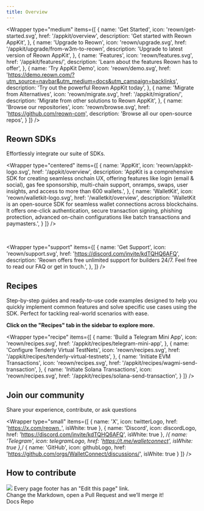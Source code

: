 ```yaml
---
title: Overview
---
```



<WhatsNewBanner />

<Banner />

<Wrapper
  type="medium"
  items={[
    {
      name: 'Get Started',
      icon: 'reown/get-started.svg',
      href: '/appkit/overview',
      description: 'Get started with Reown AppKit',
    },
    {
      name: 'Upgrade to Reown',
      icon: 'reown/upgrade.svg',
      href: '/appkit/upgrade/from-w3m-to-reown',
      description: 'Upgrade to latest version of Reown AppKit',
    },
     {
      name: 'Features',
      icon: 'reown/features.svg',
      href: '/appkit/features/',
      description: 'Learn about the features Reown has to offer',
    },
    {
      name: 'Try AppKit Demo',
      icon: 'reown/demo.svg',
      href: 'https://demo.reown.com/?utm_source=navbar&utm_medium=docs&utm_campaign=backlinks',
      description: 'Try out the powerful Reown AppKit today',
    },
     {
      name: 'Migrate from Alternatives',
      icon: 'reown/migrate.svg',
      href: '/appkit/migration/',
      description: 'Migrate from other solutions to Reown AppKit',
    },
    {
      name: 'Browse our repositories',
      icon: 'reown/browse.svg',
      href: 'https://github.com/reown-com',
      description: 'Browse all our open-source repos',
    }
  ]}
/>


## Reown SDKs

Effortlessly integrate our suite of SDKs. 

<Wrapper
  type="centered"
  items={[
    {
      name: 'AppKit',
      icon: 'reown/appkit-logo.svg',
      href: '/appkit/overview',
      description: 'AppKit is a comprehensive SDK for creating seamless onchain UX, offering features like login (email & social), gas fee sponsorship, multi-chain support, onramps, swaps, user insights, and access to more than 600 wallets.',
    },
    {
      name: 'WalletKit',
      icon: 'reown/walletkit-logo.svg',
      href: '/walletkit/overview',
      description: 'WalletKit is an open-source SDK for seamless wallet connections across blockchains. It offers one-click authentication, secure transaction signing, phishing protection, advanced on-chain configurations like batch transactions and paymasters.',
    }
  ]}
/>

<br />

<Wrapper
  type="support"
  items={[
    {
      name: 'Get Support',
      icon: 'reown/support.svg',
      href: 'https://discord.com/invite/kdTQHQ6AFQ',
      description: 'Reown offers free unlimited support for builders 24/7. Feel free to read our FAQ or get in touch.',
    },
  ]}
  />

## Recipes

Step-by-step guides and ready-to-use code examples designed to help you quickly implement common features and solve specific use cases using the SDK. Perfect for tackling real-world scenarios with ease.

**Click on the "Recipes" tab in the sidebar to explore more.**

<Wrapper
  type="recipe"
  items={[
    {
      name: 'Build a Telegram Mini App',
      icon: 'reown/recipes.svg',
      href: '/appkit/recipes/telegram-mini-app',
    },
    {
      name: 'Configure Tenderly Virtual TestNets',
      icon: 'reown/recipes.svg',
      href: '/appkit/recipes/tenderly-virtual-testnets',
    },
    {
      name: 'Initiate EVM Transactions',
      icon: 'reown/recipes.svg',
      href: '/appkit/recipes/wagmi-send-transaction',
    },
    {
      name: 'Initiate Solana Transactions',
      icon: 'reown/recipes.svg',
      href: '/appkit/recipes/solana-send-transaction',
    }
  ]}
/>


## Join our community

Share your experience, contribute, or ask questions

<Wrapper
  type="small"
  items={[
    {
      name: 'X',
      icon: twitterLogo,
      href: 'https://x.com/reown_',
      isWhite: true
    },
    {
      name: 'Discord',
      icon: discordLogo,
      href: 'https://discord.com/invite/kdTQHQ6AFQ',
      isWhite: true
    },
    /*{
      name: 'Telegram',
      icon: telegramLogo,
      href: 'https://t.me/walletconnect',
      isWhite: true
    },*/
    {
      name: 'GitHub',
      icon: githubLogo,
      href: 'https://github.com/orgs/WalletConnect/discussions/',
      isWhite: true
    }
  ]}
/>


## How to contribute

<div className="cloud__wrapper" style={{ padding: '1.67rem' }}>
<div>
  <img src='/assets/home/bookLogo.png' />
  Every page footer has an "Edit this page" link.
  <br /> Change the Markdown, open a Pull Request and we’ll merge it!
</div>
  <Link to="https://github.com/reown-com/reown-docs/" target="_blank">
    Docs Repo
  </Link>
</div>
